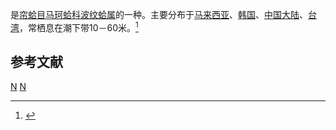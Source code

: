 {{noteTA
|T=zh-cn:鸟喙小脆蛤; zh-tw:環紋馬珂蛤;
|1=zh-cn:鸟喙小脆蛤; zh-tw:環紋馬珂蛤;
}}
{{Speciesbox
| taxon = Raetellops pulchella
| binomial_authority = (Adams et Reeve, 1850)
}}
{{地区用词4|start=学名：''{{lang|la|Raetellops pulchella}}''|cn=鸟喙小脆蛤|tw=環紋馬珂蛤|as=称}}是[[帘蛤目|帘蛤目]][[马珂蛤科|马珂蛤科]][[波纹蛤属|波纹蛤属]]的一种。主要分布于[[马来西亚|马来西亚]]、[[韩国|韩国]]、[[中国大陆|中国大陆]]、[[台湾|台湾]]，常栖息在潮下带10－60米。<ref>{{cite web|url=http://shell.sinica.edu.tw/chinese/shellbase_detail.php?science_no=2521|title=国际贝库：鸟喙小脆蛤|publisher=台湾贝类资料库|accessdate=2009-08-11|archive-date=2016-03-04|archive-url=https://web.archive.org/web/20160304113951/http://shell.sinica.edu.tw/chinese/shellbase_detail.php?science_no=2521|dead-url=no}}</ref>

== 参考文献 ==
{{reflist}}

{{taxonbar}}
[[Category:_1850年描述的动物|N]]
[[Category:波纹蛤属|N]]